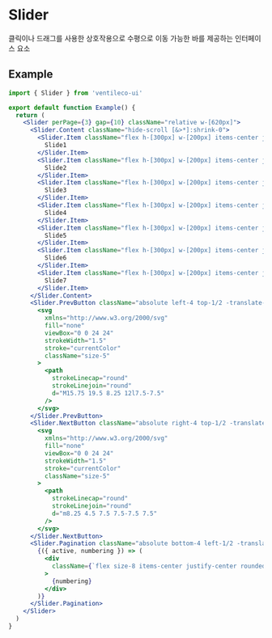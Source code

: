
<Meta title="COMPONENTS/Slider" />

# Slider

클릭이나 드래그를 사용한 상호작용으로 수평으로 이동 가능한 바를 제공하는 인터페이스 요소

## Example

```jsx
import { Slider } from 'ventileco-ui'

export default function Example() {
  return (
    <Slider perPage={3} gap={10} className="relative w-[620px]">
      <Slider.Content className="hide-scroll [&>*]:shrink-0">
        <Slider.Item className="flex h-[300px] w-[200px] items-center justify-center bg-gray-100">
          Slide1
        </Slider.Item>
        <Slider.Item className="flex h-[300px] w-[200px] items-center justify-center bg-gray-100">
          Slide2
        </Slider.Item>
        <Slider.Item className="flex h-[300px] w-[200px] items-center justify-center bg-gray-100">
          Slide3
        </Slider.Item>
        <Slider.Item className="flex h-[300px] w-[200px] items-center justify-center bg-gray-100">
          Slide4
        </Slider.Item>
        <Slider.Item className="flex h-[300px] w-[200px] items-center justify-center bg-gray-100">
          Slide5
        </Slider.Item>
        <Slider.Item className="flex h-[300px] w-[200px] items-center justify-center bg-gray-100">
          Slide6
        </Slider.Item>
        <Slider.Item className="flex h-[300px] w-[200px] items-center justify-center bg-gray-100">
          Slide7
        </Slider.Item>
      </Slider.Content>
      <Slider.PrevButton className="absolute left-4 top-1/2 -translate-y-1/2 rounded-full bg-black p-2 text-white shadow-md disabled:opacity-70">
        <svg
          xmlns="http://www.w3.org/2000/svg"
          fill="none"
          viewBox="0 0 24 24"
          strokeWidth="1.5"
          stroke="currentColor"
          className="size-5"
        >
          <path
            strokeLinecap="round"
            strokeLinejoin="round"
            d="M15.75 19.5 8.25 12l7.5-7.5"
          />
        </svg>
      </Slider.PrevButton>
      <Slider.NextButton className="absolute right-4 top-1/2 -translate-y-1/2 rounded-full bg-black p-2 text-white shadow-md disabled:opacity-70">
        <svg
          xmlns="http://www.w3.org/2000/svg"
          fill="none"
          viewBox="0 0 24 24"
          strokeWidth="1.5"
          stroke="currentColor"
          className="size-5"
        >
          <path
            strokeLinecap="round"
            strokeLinejoin="round"
            d="m8.25 4.5 7.5 7.5-7.5 7.5"
          />
        </svg>
      </Slider.NextButton>
      <Slider.Pagination className="absolute bottom-4 left-1/2 -translate-x-1/2">
        {({ active, numbering }) => (
          <div
            className={`flex size-8 items-center justify-center rounded-full border ${active ? 'border-blue-600 text-blue-600' : 'border-transparent text-black'} `}
          >
            {numbering}
          </div>
        )}
      </Slider.Pagination>
    </Slider>
  )
}
```
